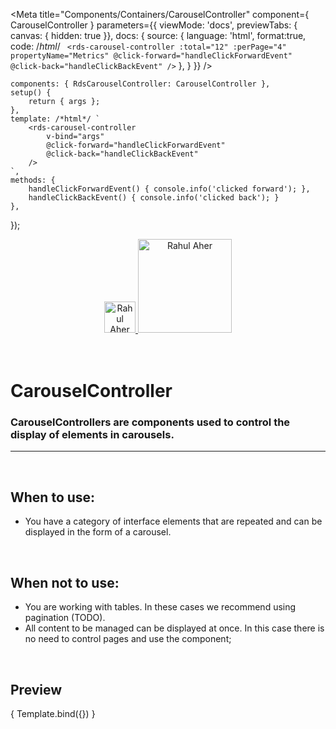 
<Meta
	title="Components/Containers/CarouselController"
	component={ CarouselController }
	parameters={{
		viewMode: 'docs',
		previewTabs: { canvas: { hidden: true }},
		docs: {
			source: {
				language: 'html',
				format:true,
				code: /*html*/ `
<rds-carousel-controller
	:total="12"
	:perPage="4"
	propertyName="Metrics"
	@click-forward="handleClickForwardEvent"
	@click-back="handleClickBackEvent"
/>`
			},
		}
	}}
/>

	components: { RdsCarouselController: CarouselController },
	setup() {
		return { args };
	},
	template: /*html*/ `
		<rds-carousel-controller
			v-bind="args"
			@click-forward="handleClickForwardEvent"
			@click-back="handleClickBackEvent"
		/>
	`,
	methods: { 
		handleClickForwardEvent() { console.info('clicked forward'); },
		handleClickBackEvent() { console.info('clicked back'); }
	},
});

<div align="center" style={{display: 'flex'}}>
    <a href="https://rahulaher.netlify.app">
        <img src="https://rahulaher.netlify.app/img/logo/glyph-black-colored.svg" alt="Rahul Aher logo" width="50" />
        <img src="https://rahulaher.netlify.app/img/logo/word-black-colored.svg" alt="Rahul Aher" width="150" />
    </a>
</div>

<br />
<br />

# CarouselController

### CarouselControllers are components used to control the display of elements in carousels.
---
<br />

## When to use:
- You have a category of interface elements that are repeated and can be displayed in the form of a carousel.

<br />

## When not to use:
- You are working with tables. In these cases we recommend using pagination (TODO).
- All content to be managed can be displayed at once. In this case there is no need to control pages and use the component;


<br />

## Preview

<Canvas>
	<Story
		name="CarouselController"
		args={{
			total: 12,
			perPage: 4,
			propertyName: 'Metrics',
		}}
	>
		{ Template.bind({}) }
	</Story>
</Canvas>

<ArgsTable story="CarouselController" />